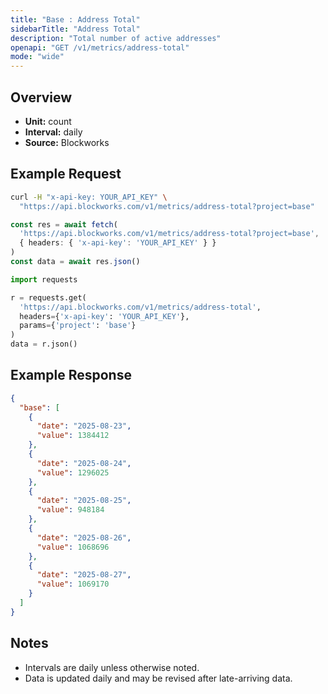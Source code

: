 ```yaml
---
title: "Base : Address Total"
sidebarTitle: "Address Total"
description: "Total number of active addresses"
openapi: "GET /v1/metrics/address-total"
mode: "wide"
---
```


## Overview

- **Unit:** count
- **Interval:** daily
- **Source:** Blockworks

## Example Request

<CodeGroup>

```bash cURL
curl -H "x-api-key: YOUR_API_KEY" \
  "https://api.blockworks.com/v1/metrics/address-total?project=base"
```

```typescript TypeScript
const res = await fetch(
  'https://api.blockworks.com/v1/metrics/address-total?project=base',
  { headers: { 'x-api-key': 'YOUR_API_KEY' } }
)
const data = await res.json()
```

```python Python
import requests

r = requests.get(
  'https://api.blockworks.com/v1/metrics/address-total',
  headers={'x-api-key': 'YOUR_API_KEY'},
  params={'project': 'base'}
)
data = r.json()
```

</CodeGroup>

## Example Response

```json
{
  "base": [
    {
      "date": "2025-08-23",
      "value": 1384412
    },
    {
      "date": "2025-08-24",
      "value": 1296025
    },
    {
      "date": "2025-08-25",
      "value": 948184
    },
    {
      "date": "2025-08-26",
      "value": 1068696
    },
    {
      "date": "2025-08-27",
      "value": 1069170
    }
  ]
}
```

## Notes
- Intervals are daily unless otherwise noted.
- Data is updated daily and may be revised after late-arriving data.

